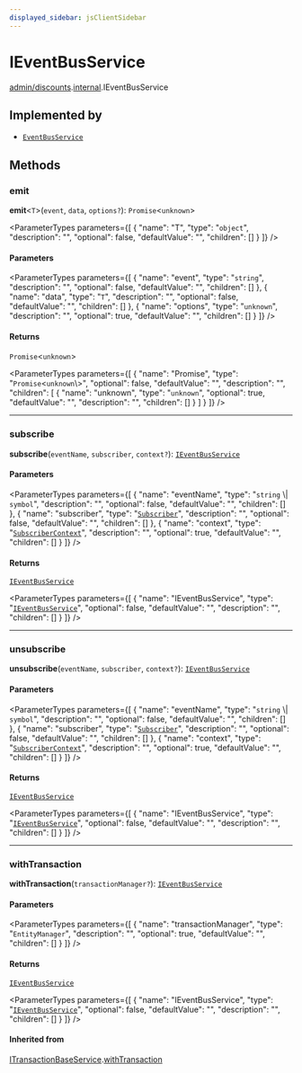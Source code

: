 ```yaml
---
displayed_sidebar: jsClientSidebar
---
```



# IEventBusService

[admin/discounts](../../modules/admin_discounts.mdx).[internal](../../admin_discounts/modules/admin_discounts.internal.mdx).IEventBusService

## Implemented by

- [`EventBusService`](../classes/admin_discounts.internal.internal.EventBusService.mdx)

## Methods

### emit

**emit**<`T`\>(`event`, `data`, `options?`): `Promise`<`unknown`\>

<ParameterTypes parameters={[
  {
    "name": "T",
    "type": "`object`",
    "description": "",
    "optional": false,
    "defaultValue": "",
    "children": []
  }
]} />

#### Parameters

<ParameterTypes parameters={[
  {
    "name": "event",
    "type": "`string`",
    "description": "",
    "optional": false,
    "defaultValue": "",
    "children": []
  },
  {
    "name": "data",
    "type": "`T`",
    "description": "",
    "optional": false,
    "defaultValue": "",
    "children": []
  },
  {
    "name": "options",
    "type": "`unknown`",
    "description": "",
    "optional": true,
    "defaultValue": "",
    "children": []
  }
]} />

#### Returns

`Promise`<`unknown`\>

<ParameterTypes parameters={[
  {
    "name": "Promise",
    "type": "`Promise`<`unknown`\\>",
    "optional": false,
    "defaultValue": "",
    "description": "",
    "children": [
      {
        "name": "unknown",
        "type": "`unknown`",
        "optional": true,
        "defaultValue": "",
        "description": "",
        "children": []
      }
    ]
  }
]} />

___

### subscribe

**subscribe**(`eventName`, `subscriber`, `context?`): [`IEventBusService`](admin_discounts.internal.IEventBusService.mdx)

#### Parameters

<ParameterTypes parameters={[
  {
    "name": "eventName",
    "type": "`string` \\| `symbol`",
    "description": "",
    "optional": false,
    "defaultValue": "",
    "children": []
  },
  {
    "name": "subscriber",
    "type": "[`Subscriber`](../../admin_discounts/modules/admin_discounts.internal.mdx#subscriber)",
    "description": "",
    "optional": false,
    "defaultValue": "",
    "children": []
  },
  {
    "name": "context",
    "type": "[`SubscriberContext`](../../admin_discounts/modules/admin_discounts.internal.mdx#subscribercontext)",
    "description": "",
    "optional": true,
    "defaultValue": "",
    "children": []
  }
]} />

#### Returns

[`IEventBusService`](admin_discounts.internal.IEventBusService.mdx)

<ParameterTypes parameters={[
  {
    "name": "IEventBusService",
    "type": "[`IEventBusService`](admin_discounts.internal.IEventBusService.mdx)",
    "optional": false,
    "defaultValue": "",
    "description": "",
    "children": []
  }
]} />

___

### unsubscribe

**unsubscribe**(`eventName`, `subscriber`, `context?`): [`IEventBusService`](admin_discounts.internal.IEventBusService.mdx)

#### Parameters

<ParameterTypes parameters={[
  {
    "name": "eventName",
    "type": "`string` \\| `symbol`",
    "description": "",
    "optional": false,
    "defaultValue": "",
    "children": []
  },
  {
    "name": "subscriber",
    "type": "[`Subscriber`](../../admin_discounts/modules/admin_discounts.internal.mdx#subscriber)",
    "description": "",
    "optional": false,
    "defaultValue": "",
    "children": []
  },
  {
    "name": "context",
    "type": "[`SubscriberContext`](../../admin_discounts/modules/admin_discounts.internal.mdx#subscribercontext)",
    "description": "",
    "optional": true,
    "defaultValue": "",
    "children": []
  }
]} />

#### Returns

[`IEventBusService`](admin_discounts.internal.IEventBusService.mdx)

<ParameterTypes parameters={[
  {
    "name": "IEventBusService",
    "type": "[`IEventBusService`](admin_discounts.internal.IEventBusService.mdx)",
    "optional": false,
    "defaultValue": "",
    "description": "",
    "children": []
  }
]} />

___

### withTransaction

**withTransaction**(`transactionManager?`): [`IEventBusService`](admin_discounts.internal.IEventBusService.mdx)

#### Parameters

<ParameterTypes parameters={[
  {
    "name": "transactionManager",
    "type": "`EntityManager`",
    "description": "",
    "optional": true,
    "defaultValue": "",
    "children": []
  }
]} />

#### Returns

[`IEventBusService`](admin_discounts.internal.IEventBusService.mdx)

<ParameterTypes parameters={[
  {
    "name": "IEventBusService",
    "type": "[`IEventBusService`](admin_discounts.internal.IEventBusService.mdx)",
    "optional": false,
    "defaultValue": "",
    "description": "",
    "children": []
  }
]} />

#### Inherited from

[ITransactionBaseService](admin_discounts.internal.ITransactionBaseService.mdx).[withTransaction](admin_discounts.internal.ITransactionBaseService.mdx#withtransaction)
